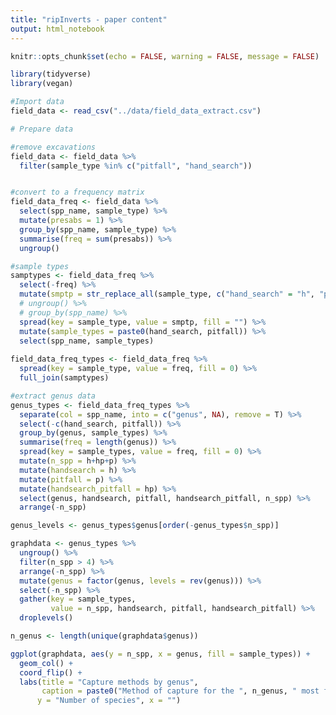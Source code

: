 ```yaml
---
title: "ripInverts - paper content"
output: html_notebook
---
```


```r
knitr::opts_chunk$set(echo = FALSE, warning = FALSE, message = FALSE)
```

```r
library(tidyverse)
library(vegan)

#Import data
field_data <- read_csv("../data/field_data_extract.csv")

# Prepare data

#remove excavations
field_data <- field_data %>% 
  filter(sample_type %in% c("pitfall", "hand_search"))


#convert to a frequency matrix
field_data_freq <- field_data %>% 
  select(spp_name, sample_type) %>%
  mutate(presabs = 1) %>%
  group_by(spp_name, sample_type) %>% 
  summarise(freq = sum(presabs)) %>% 
  ungroup()

#sample types
samptypes <- field_data_freq %>% 
  select(-freq) %>% 
  mutate(smptp = str_replace_all(sample_type, c("hand_search" = "h", "pitfall" = "p"))) %>% 
  # ungroup() %>% 
  # group_by(spp_name) %>%
  spread(key = sample_type, value = smptp, fill = "") %>% 
  mutate(sample_types = paste0(hand_search, pitfall)) %>% 
  select(spp_name, sample_types)
  
field_data_freq_types <- field_data_freq %>% 
  spread(key = sample_type, value = freq, fill = 0) %>% 
  full_join(samptypes)

#extract genus data
genus_types <- field_data_freq_types %>% 
  separate(col = spp_name, into = c("genus", NA), remove = T) %>% 
  select(-c(hand_search, pitfall)) %>%
  group_by(genus, sample_types) %>% 
  summarise(freq = length(genus)) %>% 
  spread(key = sample_types, value = freq, fill = 0) %>% 
  mutate(n_spp = h+hp+p) %>% 
  mutate(handsearch = h) %>% 
  mutate(pitfall = p) %>% 
  mutate(handsearch_pitfall = hp) %>% 
  select(genus, handsearch, pitfall, handsearch_pitfall, n_spp) %>% 
  arrange(-n_spp)
```

 





```r
genus_levels <- genus_types$genus[order(-genus_types$n_spp)]

graphdata <- genus_types %>%
  ungroup() %>% 
  filter(n_spp > 4) %>% 
  arrange(-n_spp) %>%
  mutate(genus = factor(genus, levels = rev(genus))) %>% 
  select(-n_spp) %>% 
  gather(key = sample_types, 
         value = n_spp, handsearch, pitfall, handsearch_pitfall) %>% 
  droplevels()

n_genus <- length(unique(graphdata$genus))

ggplot(graphdata, aes(y = n_spp, x = genus, fill = sample_types)) +
  geom_col() +
  coord_flip() +
  labs(title = "Capture methods by genus", 
       caption = paste0("Method of capture for the ", n_genus, " most fequently captured genera."),
      y = "Number of species", x = "")
```










